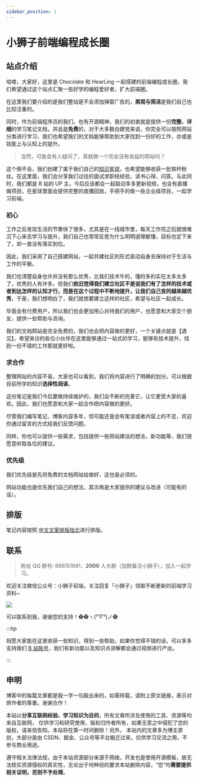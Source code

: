 ```yaml
---
sidebar_position: 1
---
```


# 小狮子前端编程成长圈

## 站点介绍

哈喽，大家好，这里是 Chocolate 和 HearLing 一起搭建的前端编程成长圈，我们希望通过这个站点汇聚一些好学的编程爱好者，扩大前端圈。

在这里我们要介绍的是我们整站是不会添加弹窗广告的，**美观与简洁**是我们自己也比较注重的。

同时，作为前端程序员的我们，也有开源精神，我们的初衷就是提供一份**完整、详细**的学习笔记文档，并且是**免费**的，对于大多数白嫖党来说，你完全可以按照网站分类进行学习，我们也希望我们的文档能够帮助到大家找到一份好的工作，亦或是技能上与认知上的提升。

> 当然，可能会有人疑问了，真就做一个完全没有收益的网站吗？

这个倒不会，我们创建了属于我们自己的[知识星球](https://docs.yangchaoyi.vip/zsxq)，也希望能够收获一批铁杆粉丝。在这里面，我们会分享我们过往的面试求职经经验，读书心得，问答。与此同时，我们都是 B 站的 UP 主，今后应该都会一起联动多多更新视频，也会有直播做项目，在星球里面会提供完整的直播回放，手把手的做一些企业级项目，一起学习前端。


### 初心

工作之后发现生活的节奏快了很多，尤其是在一线城市里，每天工作完之后就很难沉下心来去学习与提升，我们自己也常常反思为什么明明道理都懂，目标也定下来了，却一直没有落实到位。

因此，我们采用了自己搭建网站，一起共建社区的形式驱动自身去保持对于生活与工作的平衡。

我们也清楚自身也许并没有那么优秀，比我们技术牛的，懂的多的实在太多太多了，优秀的人有许多。但我们**依旧觉得我们建立社区不是说我们有了怎样的技术或者到达怎样的认知才行，而是在这个过程中不断地提升，让我们自己变的越来越优秀**，于是，我们想明白了，我们就想要建立这样的社区，希望与社区一起成长。

毕竟会有付费用户，所以我们也会更加用心对待我们的用户，也愿意和大家交个朋友，提供一些帮助与咨询。

我们的文档网站是完全免费的，我们也会把内容做的更好，一个关键点就是【遇见】，希望来访的各位小伙伴在这里能够通过一站式的学习，能够有技术提升，找到一份不错的工作那就更好啦。



### 求合作

整理网站的内容不易，大家也可以看到，我们将内容进行了明确的划分，可以根据目前所学的知识**选择性阅读**。

这份笔记是我们今后要做持续维护的，我们会不断的完善它，让它更受大家的喜欢。因此，我们也愿意和大家一起合作把内容做的更好。

尽管我们编写笔记、博客内容多年，但可能还是会有笔误或者内容上的不足，欢迎你通过留言的方式给我们反馈问题。

同样，你也可以提供一些需求，包括提供一些网站建设的想法，新功能等，我们很愿意听取各位的建议。

### 优先级

我们优先级是先将免费的文档网站给做好，这也是必须的。

网站功能也是优先我们自己的想法，其次再是大家提供的建议与改进（可能有的话）。


## 排版

笔记内容按照 [中文文案排版指北](https://mazhuang.org/wiki/chinese-copywriting-guidelines/)进行排版。

## 联系

> 粉丝 QQ 群号: 666151691，**2000** 人大群（加群备注小狮子），加入一起学习。


欢迎关注微信公众号：小狮子前端，关注回复「小狮子」领取不断更新的前端学习资料~

![](https://img-blog.csdnimg.cn/img_convert/43c196751f4984c71011557d06e7e9b6.png)

可以联系到我，谢谢您的支持！✿✿ヽ(°▽°)ノ✿



:::tip

祝愿大家能在这里收获一些知识，得到一些帮助，如果你觉得不错的话，可以多多支持我们 [B 站账号](https://space.bilibili.com/351534170)，我们有新功能以及知识点讲解都会通过视频进行产出。

:::


## 申明

博客中的每篇文章都是我一字一句敲出来的，如需转载，请附上原文链接，表示对原作者的尊重。谢谢合作！

本站以**分享互联网经验、学习知识为目的**，所有文章所涉及使用的工具、资源等均来自互联网， 仅供学习和研究使用，版权归作者所有，如果无意之中侵犯了您的版权，请来信告知。本站将在第一时间删除！另外， 本站内的文章多为博主原创，大部分是由 CSDN、掘金、公众号等平台搬迁过来，仅供学习交流之用，不参与商业用途。

遵守相关法律法规，由于本站资源部分来源于网络，开发也是使用开源模板，故无法核实资源侵权的真实性，无论出于何种目的要求本站删除内容，“您”均**需要提供相关证明，否则不予处理**。



